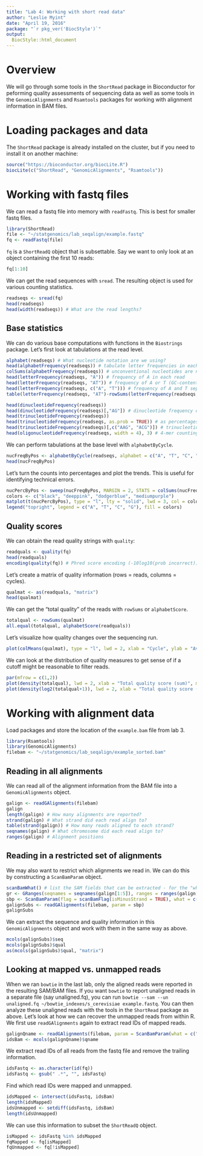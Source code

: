 ```yaml
---
title: "Lab 4: Working with short read data"
author: "Leslie Myint"
date: "April 19, 2016"
package: "`r pkg_ver('BiocStyle')`"
output: 
  BiocStyle::html_document
---
```


# Overview

We will go through some tools in the `ShortRead` package in Bioconductor for peforming quality assessments of sequencing data as well as some tools in the `GenomicAlignments` and `Rsamtools` packages for working with alignment information in BAM files.

# Loading packages and data

The `ShortRead` package is already installed on the cluster, but if you need to install it on another machine:

```r
source("https://bioconductor.org/biocLite.R")
biocLite(c("ShortRead", "GenomicAlignments", "Rsamtools"))
```

# Working with fastq files

We can read a fastq file into memory with `readFastq`. This is best for smaller fastq files.

```r
library(ShortRead)
file <- "~/statgenomics/lab_seqalign/example.fastq"
fq <- readFastq(file)
```

`fq` is a `ShortReadQ` object that is subsettable. Say we want to only look at an object containing the first 10 reads:

```r
fq[1:10]
```

We can get the read sequences with `sread`. The resulting object is used for various counting statistics.

```r
readseqs <- sread(fq)
head(readseqs)
head(width(readseqs)) # What are the read lengths?
```

## Base statistics

We can do various base computations with functions in the `Biostrings` package. Let's first look at tabulations at the read level.

```r
alphabet(readseqs) # What nucleotide notation are we using?
head(alphabetFrequency(readseqs)) # tabulate letter frequencies in each read
colSums(alphabetFrequency(readseqs)) # unconventional nucleotides are not used
head(letterFrequency(readseqs, "A")) # frequency of A in each read
head(letterFrequency(readseqs, "AT")) # frequency of A or T (GC-content)
head(letterFrequency(readseqs, c("A", "T"))) # frequency of A and T separately
table(letterFrequency(readseqs, "AT")-rowSums(letterFrequency(readseqs, c("A", "T"))))

head(dinucleotideFrequency(readseqs))
head(dinucleotideFrequency(readseqs)[,"AG"]) # dinucleotide frequency of AG
head(trinucleotideFrequency(readseqs))
head(trinucleotideFrequency(readseqs, as.prob = TRUE)) # as percentages within a read
head(trinucleotideFrequency(readseqs)[,c("AAG", "ACG")]) # trinucleotide frequencies of AAG, ACG
head(oligonucleotideFrequency(readseqs, width = 4), 3) # 4-mer counting
```

We can perform tabulations at the base level with `alphabetByCycle`.

```r
nucFreqByPos <- alphabetByCycle(readseqs, alphabet = c("A", "T", "C", "G"))
head(nucFreqByPos)
```

Let's turn the counts into percentages and plot the trends. This is useful for identifying technical errors.

```r
nucPercByPos <- sweep(nucFreqByPos, MARGIN = 2, STATS = colSums(nucFreqByPos), FUN = "/")
colors <- c("black", "deeppink", "dodgerblue", "mediumpurple")
matplot(t(nucPercByPos), type = "l", lty = "solid", lwd = 3, col = colors, xlab = "Cycle (position in read)", ylab = "")
legend("topright", legend = c("A", "T", "C", "G"), fill = colors)
```

## Quality scores

We can obtain the read quality strings with `quality`:

```r
readquals <- quality(fq)
head(readquals)
encoding(quality(fq)) # Phred score encoding (-10log10(prob incorrect))
```

Let's create a matrix of quality information (rows = reads, columns = cycles).

```r
qualmat <- as(readquals, "matrix")
head(qualmat)
```

We can get the "total quality" of the reads with `rowSums` or `alphabetScore`.

```r
totalqual <- rowSums(qualmat)
all.equal(totalqual, alphabetScore(readquals))
```

Let's visualize how quality changes over the sequencing run.

```r
plot(colMeans(qualmat), type = "l", lwd = 2, xlab = "Cycle", ylab = "Average quality score")
```

We can look at the distribution of quality measures to get sense of if a cutoff might be reasonable to filter reads.

```r
par(mfrow = c(1,2))
plot(density(totalqual), lwd = 2, xlab = "Total quality score (sum)", main = "Raw")
plot(density(log2(totalqual+1)), lwd = 2, xlab = "Total quality score (sum)", main = "Log2")
```

# Working with alignment data

Load packages and store the location of the `example.bam` file from lab 3.

```r
library(Rsamtools)
library(GenomicAlignments)
filebam <- "~/statgenomics/lab_seqalign/example_sorted.bam"
```

## Reading in all alignments

We can read all of the alignment information from the BAM file into a `GenomicAlignments` object.

```r
galign <- readGAlignments(filebam)
galign
length(galign) # How many alignments are reported?
strand(galign) # What strand did each read align to?
table(strand(galign)) # How many reads aligned to each strand?
seqnames(galign) # What chromosome did each read align to?
ranges(galign) # Alignment positions
```

## Reading in a restricted set of alignments

We may also want to restrict which alignments we read in. We can do this by constructing a `ScanBamParam` object.

```r
scanBamWhat() # list the SAM fields that can be extracted - for the "what" argument below
gr <- GRanges(seqnames = seqnames(galign[1:5]), ranges = ranges(galign[1:5]))
sbp <- ScanBamParam(flag = scanBamFlag(isMinusStrand = TRUE), what = c("seq", "qual", "mapq"), which = gr)
galignSubs <- readGAlignments(filebam, param = sbp)
galignSubs
```

We can extract the sequence and quality information in this `GenomicAlignments` object and work with them in the same way as above.

```r
mcols(galignSubs)$seq
mcols(galignSubs)$qual
as(mcols(galignSubs)$qual, "matrix")
```

## Looking at mapped vs. unmapped reads

When we ran `bowtie` in the last lab, only the aligned reads were reported in the resulting SAM/BAM files. If you want `bowtie` to report unaligned reads in a separate file (say unaligned.fq), you can run `bowtie --sam --un unaligned.fq ~/bowtie_indexes/s_cerevisiae example.fastq`. You can then analyze these unaligned reads with the tools in the `ShortRead` package as above. Let's look at how we can recover the unmapped reads from within R. We first use `readGAlignments` again to extract read IDs of mapped reads.

```r
galignQname <- readGAlignments(filebam, param = ScanBamParam(what = c("qname", "seq", "qual", "mapq")))
idsBam <- mcols(galignQname)$qname
```

We extract read IDs of all reads from the fastq file and remove the trailing information.

```r
idsFastq <- as.character(id(fq))
idsFastq <- gsub(" .*", "", idsFastq)
```

Find which read IDs were mapped and unmapped.

```r
idsMapped <- intersect(idsFastq, idsBam)
length(idsMapped)
idsUnmapped <- setdiff(idsFastq, idsBam)
length(idsUnmapped)
```

We can use this information to subset the `ShortReadQ` object.

```r
isMapped <- idsFastq %in% idsMapped
fqMapped <- fq[isMapped]
fqUnmapped <- fq[!isMapped]
```